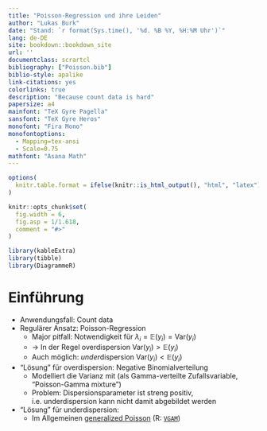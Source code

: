 ```yaml
--- 
title: "Poisson-Regression und ihre Leiden"
author: "Lukas Burk"
date: "Stand: `r format(Sys.time(), '%d. %B %Y, %H:%M Uhr')`"
lang: de-DE
site: bookdown::bookdown_site
url: ''
documentclass: scrartcl
bibliography: ["Poisson.bib"]
biblio-style: apalike
link-citations: yes
colorlinks: true
description: "Because count data is hard"
papersize: a4
mainfont: "TeX Gyre Pagella"
sansfont: "TeX Gyre Heros"
monofont: "Fira Mono"
monofontoptions:
  - Mapping=tex-ansi
  - Scale=0.75
mathfont: "Asana Math"
---
```


```r
options(
  knitr.table.format = ifelse(knitr::is_html_output(), "html", "latex")
)

knitr::opts_chunk$set(
  fig.width = 6,
  fig.asp = 1/1.618,
  comment = "#>"
)

library(kableExtra)
library(tibble)
library(DiagrammeR)

```


# Einführung {#intro}

- Anwendungsfall: Count data
- Regulärer Ansatz: Poisson-Regression
   - Major pitfall: Notwendigkeit für $\lambda_i = \mathbb{E}(y_i) = \mathrm{Var}(y_i)$
   - -> In der Regel overdispersion $\mathrm{Var}(y_i) > \mathbb{E}(y_i)$
   - Auch möglich: *under*dispersion $\mathrm{Var}(y_i) < \mathbb{E}(y_i)$
- "Lösung" für overdispersion: Negative Binomialverteilung
   - Modelliert die Varianz mit (als Gamma-verteilte Zufallsvariable, "Poisson-Gamma mixture")
   - Problem: Dispersionsparameter ist streng positiv, i.e. underdispersion kann nicht damit abgebildet werden
- "Lösung" für underdispersion:
   - Im Allgemeinen [generalized Poisson](https://stats.stackexchange.com/a/237177/80056) (R: [`VGAM`](https://rdrr.io/cran/VGAM/man/genpoisson.html))
